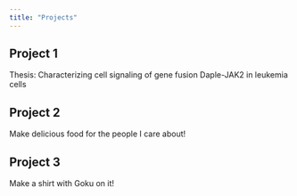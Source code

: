 ```yaml
---
title: "Projects"
---
```


## Project 1
Thesis: Characterizing cell signaling of gene fusion Daple-JAK2 in leukemia cells

## Project 2
Make delicious food for the people I care about!

## Project 3
Make a shirt with Goku on it!